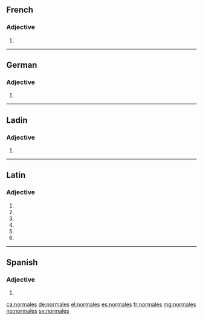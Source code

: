 ==French==

===Adjective===
{{fr-adj-form}} {{g|f-p}}

# {{feminine plural of|normal|lang=fr}}

----

==German==

===Adjective===
{{head|de|adjective form}}

# {{inflected form of|normal|lang=de}}

----

==Ladin==

===Adjective===
{{head|lld|adjective form|g=f-p}}

# {{feminine plural of|normal|lang=lld|nocat=1}}

----

==Latin==

===Adjective===
{{la-adj-form|normālēs}}

# {{inflection of|normālis||nom|m|p|lang=la}}
# {{inflection of|normālis||nom|f|p|lang=la}}
# {{inflection of|normālis||acc|m|p|lang=la}}
# {{inflection of|normālis||acc|f|p|lang=la}}
# {{inflection of|normālis||voc|m|p|lang=la}}
# {{inflection of|normālis||voc|f|p|lang=la}}

----

==Spanish==

===Adjective===
{{head|es|adjective form}} {{g|m|f}} {{g|p}}

# {{plural of|lang=es|normal}}

[[ca:normales]]
[[de:normales]]
[[el:normales]]
[[es:normales]]
[[fr:normales]]
[[mg:normales]]
[[no:normales]]
[[sv:normales]]